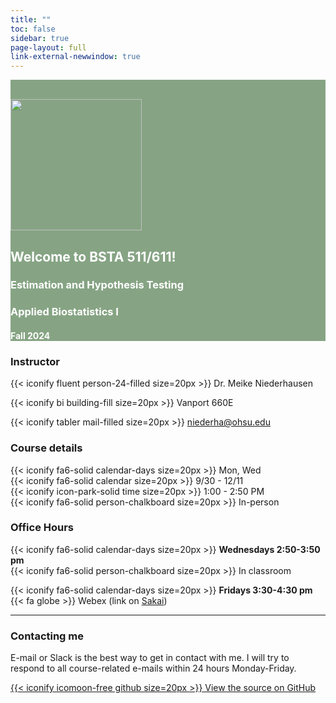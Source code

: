 ```yaml
---
title: ""
toc: false
sidebar: true
page-layout: full
link-external-newwindow: true
---
```


::: {style="background-color: #86A484"}
::: {style="color: #FFFFFF"}
::: grid

::: g-col-4

&nbsp;

![](images/IMG_7897_med.png){fig-align="center" width="210"}

:::

::: g-col-8
# Welcome to BSTA 511/611!

### Estimation and Hypothesis Testing
### Applied Biostatistics I

#### Fall 2024
:::

:::
:::
:::

::: grid

::: g-col-4
### Instructor

{{< iconify fluent person-24-filled size=20px >}} Dr. Meike Niederhausen

{{< iconify bi building-fill size=20px >}} Vanport 660E

{{< iconify tabler mail-filled size=20px >}} [niederha\@ohsu.edu](mailto:niederha@ohsu.edu)
:::

::: g-col-4
### Course details

{{< iconify fa6-solid calendar-days size=20px >}} Mon, Wed   
{{< iconify fa6-solid calendar size=20px >}} 9/30 - 12/11  
{{< iconify icon-park-solid time size=20px >}} 1:00 - 2:50 PM  
{{< iconify fa6-solid person-chalkboard size=20px >}} In-person
:::

::: g-col-4
### Office Hours

{{< iconify fa6-solid calendar-days size=20px >}} __Wednesdays 2:50-3:50 pm__  
{{< iconify fa6-solid person-chalkboard size=20px >}} In classroom

{{< iconify fa6-solid calendar-days size=20px >}} __Fridays 3:30-4:30 pm__  
<!-- <i class="fa-solid fa-globe"></i> -->
{{< fa globe >}} Webex (link on [Sakai](https://sakai.ohsu.edu/portal/site/BSTA-511-1-AA-F23/))
:::

<!-- {{< iconify fa6-solid fluent-mdl2:join-online-meeting size=20px >}}  -->
<!-- arcticons:webex -->



:::

------------------------------------------------------------------------

::: grid
::: g-col-8
### Contacting me

E-mail or Slack is the best way to get in contact with me. I will try to respond to all course-related e-mails within 24 hours Monday-Friday.
:::

::: g-col-4
[{{< iconify icomoon-free github size=20px >}} View the source on GitHub](https://github.com/niederhausen/BSTA_511_F23)
:::
:::

